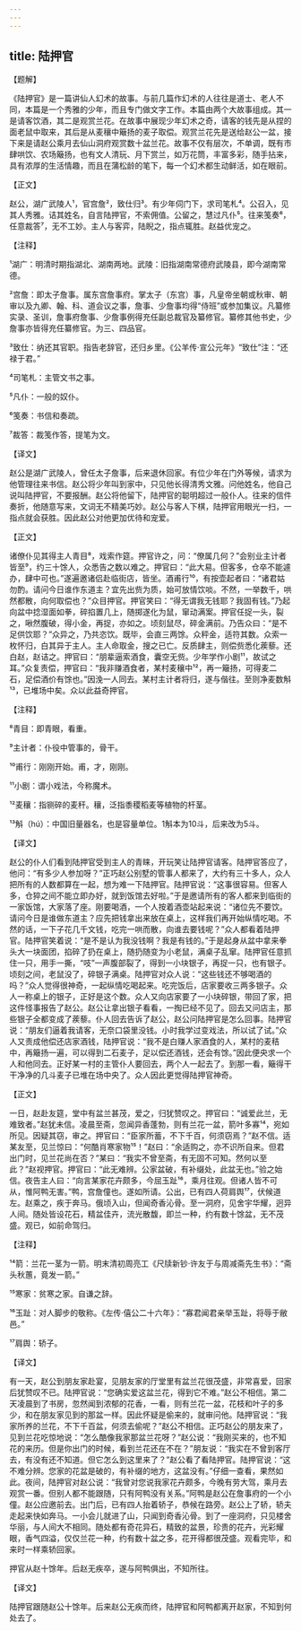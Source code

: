 ```yaml
---
---
---
```

title: 陆押官
---




【题解】


《陆押官》是一篇讲仙人幻术的故事。与前几篇作幻术的人往往是道士、老人不同，本篇是一个秀雅的少年，而且专门做文字工作。本篇由两个大故事组成。其一是请客饮酒，其二是观赏兰花。在故事中展现少年幻术之奇，请客的钱先是从捏的面老鼠中取来，其后是从麦穰中簸扬的麦子取偿。观赏兰花先是送给赵公一盆，接下来是请赵公乘月去仙山洞府观赏数十盆兰花。故事不仅有层次，不单调，既有市肆哄饮、农场簸扬，也有文人清玩、月下赏兰，如万花筒，丰富多彩，随手拈来，具有浓厚的生活情趣，而且在蒲松龄的笔下，每一个幻术都生动鲜活，如在眼前。


【正文】

赵公，湖广武陵人¹，官宫詹²，致仕归³。有少年伺门下，求司笔札⁴。公召入，见其人秀雅。诘其姓名，自言陆押官，不索佣值。公留之，慧过凡仆⁵。往来笺奏⁶，任意裁答⁷，无不工妙。主人与客弈，陆睨之，指点辄胜。赵益优宠之。

【注释】


¹湖广：明清时期指湖北、湖南两地。武陵：旧指湖南常德府武陵县，即今湖南常德。

²宫詹：即太子詹事。属东宫詹事府。掌太子（东宫）事，凡皇帝坐朝或秋审、朝审以及九卿、翰、科、道会议之事，詹事、少詹事均得“侍班”或参加集议。凡纂修实录、圣训，詹事府詹事、少詹事例得充任副总裁官及纂修官。纂修其他书史，少詹事亦皆得充任纂修官。为三、四品官。

³致仕：纳还其官职。指告老辞官，还归乡里。《公羊传·宣公元年》“致仕”注：“还禄于君。”

⁴司笔札：主管文书之事。

⁵凡仆：一般的奴仆。

⁶笺奏：书信和奏疏。

⁷裁答：裁笺作答，提笔为文。





【译文】


赵公是湖广武陵人，曾任太子詹事，后来退休回家。有位少年在门外等候，请求为他管理往来书信。赵公将少年叫到家中，只见他长得清秀文雅。问他姓名，他自己说叫陆押官，不要报酬。赵公将他留下，陆押官的聪明超过一般仆人。往来的信件奏折，他随意写来，文词无不精美巧妙。赵公与客人下棋，陆押官用眼光一扫，一指点就会获胜。因此赵公对他更加优待和宠爱。


【正文】

诸僚仆见其得主人青目⁸，戏索作筵。押官许之，问：“僚属几何？”会别业主计者皆至⁹，约三十馀人，众悉告之数以难之。押官曰：“此大易。但客多，仓卒不能遽办，肆中可也。”遂遍邀诸侣赴临街店，皆坐。酒甫行¹⁰，有按壶起者曰：“诸君姑勿酌。请问今日谁作东道主？宜先出赀为质，始可放情饮啖。不然，一举数千，哄然都散，向何取偿也？”众目押官。押官笑曰：“得无谓我无钱耶？我固有钱。”乃起向盆中捻湿面如拳，碎掐置几上，随掷遂化为鼠，窜动满案。押官任捉一头，裂之，啾然腹破，得小金，再捉，亦如之。顷刻鼠尽，碎金满前。乃告众曰：“是不足供饮耶？”众异之，乃共恣饮。既毕，会直三两馀。众秤金，适符其数。众索一枚怀归，白其异于主人。主人命取金，搜之已亡。反质肆主，则偿赀悉化蒺藜。还白赵，赵诘之。押官曰：“朋辈逼索酒食，囊空无赀。少年学作小剧¹¹，故试之耳。”众复责偿，押官曰：“我非赚酒食者，某村麦穰中¹²，再一簸扬，可得麦二石，足偿酒价有馀也。”因浼一人同去。某村主计者将归，遂与偕往。至则净麦数斛¹³，已堆场中矣。众以此益奇押官。

【注释】


⁸青目：即青眼，看重。

⁹主计者：仆役中管事的，骨干。

¹⁰甫行：刚刚开始。甫，才，刚刚。

¹¹小剧：谓小戏法，今称魔术。

¹²麦穰：指铡碎的麦秆。穰，泛指黍稷稻麦等植物的杆茎。

¹³斛（hú）：中国旧量器名，也是容量单位。1斛本为10斗，后来改为5斗。





【译文】


赵公的仆人们看到陆押官受到主人的青睐，开玩笑让陆押官请客。陆押官答应了，他问：“有多少人参加呀？”正巧赵公别墅的管事人都来了，大约有三十多人，众人把所有的人数都算在一起，想为难一下陆押官。陆押官说：“这事很容易。但客人多，仓猝之间不能立即办好，就到饭馆去好啦。”于是邀请所有的客人都来到临街的一家饭馆，大家落了座。刚要喝酒，一个人按着酒壶站起来说：“诸位先不要饮。请问今日是谁做东道主？应先把钱拿出来放在桌上，这样我们再开始纵情吃喝。不然的话，一下子花几千文钱，吃完一哄而散，向谁去要钱呢？”众人都看着陆押官。陆押官笑着说：“是不是认为我没钱啊？我是有钱的。”于是起身从盆中拿来拳头大一块面团，掐碎了扔在桌上，随扔随变为小老鼠，满桌子乱窜。陆押官任意抓住一只，用手一撕，“吱”一声腹部裂了，得到一小块银子，再捉一只，也有银子。顷刻之间，老鼠没了，碎银子满桌。陆押官对众人说：“这些钱还不够喝酒的吗？”众人觉得很神奇，一起纵情吃喝起来。吃完饭后，店家要收三两多银子。众人一称桌上的银子，正好是这个数。众人又向店家要了一小块碎银，带回了家，把这件怪事报告了赵公。赵公让拿出银子看看，一掏已经不见了。回去又问店主，那些银子全都变成了蒺藜。仆人回去告诉了赵公，赵公问陆押官是怎么回事。陆押官说：“朋友们逼着我请客，无奈口袋里没钱。小时我学过变戏法，所以试了试。”众人又责成他偿还店家酒钱，陆押官说：“我不是白赚人家酒食的人，某村的麦秸中，再簸扬一遍，可以得到二石麦子，足以偿还酒钱，还会有馀。”因此便央求一个人和他同去。正好某一村的主管仆人要回去，两个人一起去了。到那一看，簸得干干净净的几斗麦子已堆在场中央了。众人因此更觉得陆押官神奇。


【正文】

一日，赵赴友筵，堂中有盆兰甚茂，爱之，归犹赞叹之。押官曰：“诚爱此兰，无难致者。”赵犹未信。凌晨至斋，忽闻异香蓬勃，则有兰花一盆，箭叶多寡¹⁴，宛如所见。因疑其窃，审之。押官曰：“臣家所蓄，不下千百，何须窃焉？”赵不信。适某友至，见兰惊曰：“何酷肖寒家物¹⁵！”赵曰：“余适购之，亦不识所自来。但君出门时，见兰花尚在否？”某曰：“我实不曾至斋，有无固不可知。然何以至此？”赵视押官。押官曰：“此无难辨。公家盆破，有补缀处，此盆无也。”验之始信。夜告主人曰：“向言某家花卉颇多，今屈玉趾¹⁶，乘月往观。但诸人皆不可从，惟阿鸭无害。”鸭，宫詹僮也。遂如所请。公出，已有四人荷肩舆¹⁷，伏候道左。赵乘之，疾于奔马。俄顷入山，但闻奇香沁骨。至一洞府，见舍宇华耀，迥异人间。随处皆设花石，精盆佳卉，流光散馥，即兰一种，约有数十馀盆，无不茂盛。观已，如前命驾归。

【注释】


¹⁴箭：兰花一茎为一箭。明末清初周亮工《尺牍新钞·许友于与周减斋先生书》：“斋头秋蕙，竟发一箭。”

¹⁵寒家：贫寒之家。自谦之辞。

¹⁶玉趾：对人脚步的敬称。《左传·僖公二十六年》：“寡君闻君亲举玉趾，将辱于敝邑。”

¹⁷肩舆：轿子。





【译文】


有一天，赵公到朋友家赴宴，见朋友家的厅堂里有盆兰花很茂盛，非常喜爱，回家后犹赞叹不已。陆押官说：“您确实爱这盆兰花，得到它不难。”赵公不相信。第二天凌晨到了书房，忽然闻到浓郁的花香，一看，则有兰花一盆，花枝和叶子的多少，和在朋友家见到的那盆一样。因此怀疑是偷来的，就审问他。陆押官说：“我家所养的兰花，不下千百盆，何须去偷呢？”赵公不相信。正巧赵公的朋友来了，见到兰花吃惊地说：“怎么酷像我家那盆兰花呀？”赵公说：“我刚买来的，也不知花的来历。但是你出门的时候，看到兰花还在不在？”朋友说：“我实在不曾到客厅去，有没有还不知道。但它怎么到这里来了？”赵公看了看陆押官。陆押官说：“这不难分辨。您家的花盆是破的，有补缀的地方，这盆没有。”仔细一查看，果然如此。夜间，陆押官对赵公说：“我曾对您说我家花卉颇多，今晚有劳大驾，乘月去观赏一番。但别人都不能跟随，只有阿鸭没有关系。”阿鸭是赵公在詹事府的一个小僮。赵公应邀前去。出门后，已有四人抬着轿子，恭候在路旁。赵公上了轿，轿夫走起来快如奔马。一小会儿就进了山，只闻到奇香沁骨。到了一座洞府，只见楼舍华丽，与人间大不相同。随处都有奇花异石，精致的盆景，珍贵的花卉，光彩耀眼，香气四溢，仅仅兰花一种，约有数十盆之多，花开得都很茂盛。观看完毕，和来时一样乘轿回家。

押官从赵十馀年。后赵无疾卒，遂与阿鸭俱出，不知所往。





【译文】


陆押官跟随赵公十馀年。后来赵公无疾而终，陆押官和阿鸭都离开赵家，不知到何处去了。